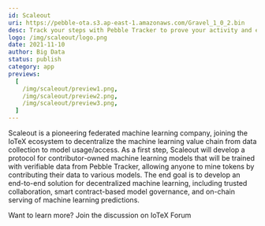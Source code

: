 ```yaml
---
id: Scaleout
uri: https://pebble-ota.s3.ap-east-1.amazonaws.com/Gravel_1_0_2.bin
desc: Track your steps with Pebble Tracker to prove your activity and earn token rewards
logo: /img/scaleout/logo.png
date: 2021-11-10
author: Big Data
status: publish
category: app
previews:
  [
    /img/scaleout/preview1.png,
    /img/scaleout/preview2.png,
    /img/scaleout/preview3.png,
  ]
---
```


Scaleout is a pioneering federated machine learning company, joining the IoTeX ecosystem to decentralize the machine learning value chain from data collection to model usage/access. As a first step, Scaleout will develop a protocol for contributor-owned machine learning models that will be trained with verifiable data from Pebble Tracker, allowing anyone to mine tokens by contributing their data to various models. The end goal is to develop an end-to-end solution for decentralized machine learning, including trusted collaboration, smart contract-based model governance, and on-chain serving of machine learning predictions.

Want to learn more? Join the discussion on IoTeX Forum
